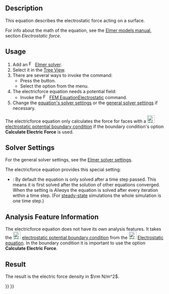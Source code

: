 <languages/>

{{Docnav
|[[FEM_EquationElectrostatic|Electrostatic Equation]]
|[[FEM_EquationMagnetodynamic|Magnetodynamic Equation]]
|[[FEM_Workbench|FEM]]
|IconL=FEM_EquationElectrostatic.svg
|IconR=FEM_EquationMagnetodynamic.svg
|IconC=Workbench_FEM.svg
}}

{{GuiCommand
|Name=FEM EquationElectricforce
|MenuLocation=Solve → Electromagnetic Equations → Electricforce Equation
|Workbenches=[[FEM_Workbench|FEM]]
|Version=0.19
|SeeAlso=[[FEM_EquationElectrostatic|FEM Electrostatic equation]]
}}

==Description==

This equation describes the electrostatic force acting on a surface.

For info about the math of the equation, see the [http://www.elmerfem.org/blog/documentation/ Elmer models manual], section ''Electrostatic force''.

==Usage==

# Add an [[Image:FEM_SolverElmer.svg|16px|link=FEM_SolverElmer#Equations]] [[FEM_SolverElmer#Equations|Elmer solver]].
# Select it in the [[Tree_View|Tree View]].
# There are several ways to invoke the command:
#* Press the {{Button|[[Image:FEM_EquationElectricforce.svg|16px]] [[FEM_EquationElectricforce|Electricforce Equation]]}} button.
#* Select the {{MenuCommand|Solve → Electromagnetic Equations → [[Image:FEM_EquationElectricforce.svg|16px]] Electricforce Equation}} option from the menu.
# The electricforce equation needs a potential field:
#* Invoke the [[Image:FEM_EquationElectrostatic.svg|16px|link=FEM_EquationElectrostatic]] [[FEM_EquationElectrostatic|FEM EquationElectrostatic]] command.
# Change the [[#Solver_Settings|equation's solver settings]] or the [[FEM_SolverElmer_SolverSettings|general solver settings]] if necessary.

The electricforce equation only calculates the force for faces with a [[Image:FEM_ConstraintElectrostaticPotential.svg|24px]] [[FEM_ConstraintElectrostaticPotential|electrostatic potential boundary condition]] if the boundary condition's option '''Calculate Electric Force''' is used.

==Solver Settings==

For the general solver settings, see the [[FEM_SolverElmer_SolverSettings|Elmer solver settings]].

The electricforce equation provides this special setting:
* {{PropertyData|Exec Solver}}: By default the equation is only solved after a time step passed. This means it is first solved after the solution of other equations converged. When the setting is ''Always'' the equation is solved after every iteration within a time step. (For [[FEM_SolverElmer_SolverSettings#Type|steady-state]] simulations the whole simulation is one time step.)

==Analysis Feature Information==

The electricforce equation does not have its own analysis features. It takes the [[Image:FEM_ConstraintElectrostaticPotential.svg|24px]] [[FEM_ConstraintElectrostaticPotential|electrostatic potential boundary condition]] from the [[Image:FEM_EquationElectrostatic.svg|24px]] [[FEM_EquationElectrostatic|Electrostatic equation]]. In the boundary condition it is important to use the option '''Calculate Electric Force'''.

==Result==

The result is the electric force density in <math>\rm N/m^2</math>.


{{Docnav
|[[FEM_EquationElectrostatic|Electrostatic Equation]]
|[[FEM_EquationMagnetodynamic|Magnetodynamic Equation]]
|[[FEM_Workbench|FEM]]
|IconL=FEM_EquationElectrostatic.svg
|IconR=FEM_EquationMagnetodynamic.svg
|IconC=Workbench_FEM.svg
}}

{{FEM_Tools_navi{{#translation:}}}}
{{Userdocnavi{{#translation:}}}}